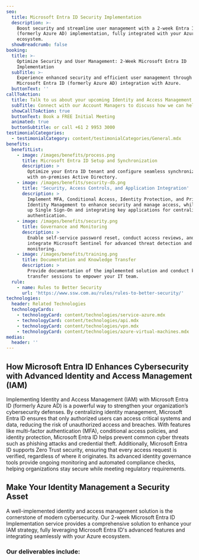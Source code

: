 ```yaml
---
seo:
  title: Microsoft Entra ID Security Implementation
  description: >-
    Boost security and streamline user management with a 2-week Entra ID
    (formerly Azure AD) implementation, fully integrated with your Azure
    ecosystem.
  showBreadcrumb: false
booking:
  title: >-
    Optimize Security and User Management: 2-Week Microsoft Entra ID
    Implementation
  subTitle: >-
    Experience enhanced security and efficient user management through seamless
    Microsoft Entra ID (formerly Azure AD) integration with Azure.
  buttonText: ''
callToAction:
  title: Talk to us about your upcoming Identity and Access Management project
  subTitle: Connect with our Account Managers to discuss how we can help.
  showCallToAction: true
  buttonText: Book a FREE Initial Meeting
  animated: true
  buttonSubtitle: or call +61 2 9953 3000
testimonialCategories:
  - testimonialCategory: content/testimonialCategories/General.mdx
benefits:
  benefitList:
    - image: /images/benefits/process.png
      title: Microsoft Entra ID Setup and Synchronization
      description: >
        Optimize your Entra ID tenant and configure seamless synchronization
        with on-premises Active Directory.
    - image: /images/benefits/security-db.png
      title: 'Security, Access Controls, and Application Integration'
      description: >
        Implement MFA, Conditional Access, Identity Protection, and Privileged
        Identity Management to enhance security and manage access, while setting
        up Single Sign-On and integrating key applications for centralized
        authentication.
    - image: /images/benefits/security.png
      title: Governance and Monitoring
      description: >
        Enable self-service password reset, conduct access reviews, and
        integrate Microsoft Sentinel for advanced threat detection and
        monitoring.
    - image: /images/benefits/training.png
      title: Documentation and Knowledge Transfer
      description: >
        Provide documentation of the implemented solution and conduct knowledge
        transfer sessions to empower your IT team.
  rule:
    - name: Rules to Better Security
      url: 'https://www.ssw.com.au/rules/rules-to-better-security/'
technologies:
  header: Related Technologies
  technologyCards:
    - technologyCard: content/technologies/service-azure.mdx
    - technologyCard: content/technologies/api.mdx
    - technologyCard: content/technologies/vpn.mdx
    - technologyCard: content/technologies/azure-virtual-machines.mdx
medias:
  header: ''
---
```


## How Microsoft Entra ID Enhances Cybersecurity with Advanced Identity and Access Management (IAM)

Implementing Identity and Access Management (IAM) with Microsoft Entra ID (formerly Azure AD) is a powerful way to strengthen your organization’s cybersecurity defenses. By centralizing identity management, Microsoft Entra ID ensures that only authorized users can access critical systems and data, reducing the risk of unauthorized access and breaches. With features like multi-factor authentication (MFA), conditional access policies, and identity protection, Microsoft Entra ID helps prevent common cyber threats such as phishing attacks and credential theft. Additionally, Microsoft Entra ID supports Zero Trust security, ensuring that every access request is verified, regardless of where it originates. Its advanced identity governance tools provide ongoing monitoring and automated compliance checks, helping organizations stay secure while meeting regulatory requirements.

## Make Your Identity Management a Security Asset

A well-implemented identity and access management solution is the cornerstone of modern cybersecurity. Our 2-week Microsoft Entra ID Implementation service provides a comprehensive solution to enhance your IAM strategy, fully leveraging Microsoft Entra ID's advanced features and integrating seamlessly with your Azure ecosystem.

<VideoEmbed url="https://www.youtube.com/watch?v=lYR1ezTKJgA&t=15s" caption="Cost cutting with Power Apps and development strategies with Richard Campbell and Ulysses Maclaren (6 mins)" duration="" removeMargin={false} />

### Our deliverables include:
